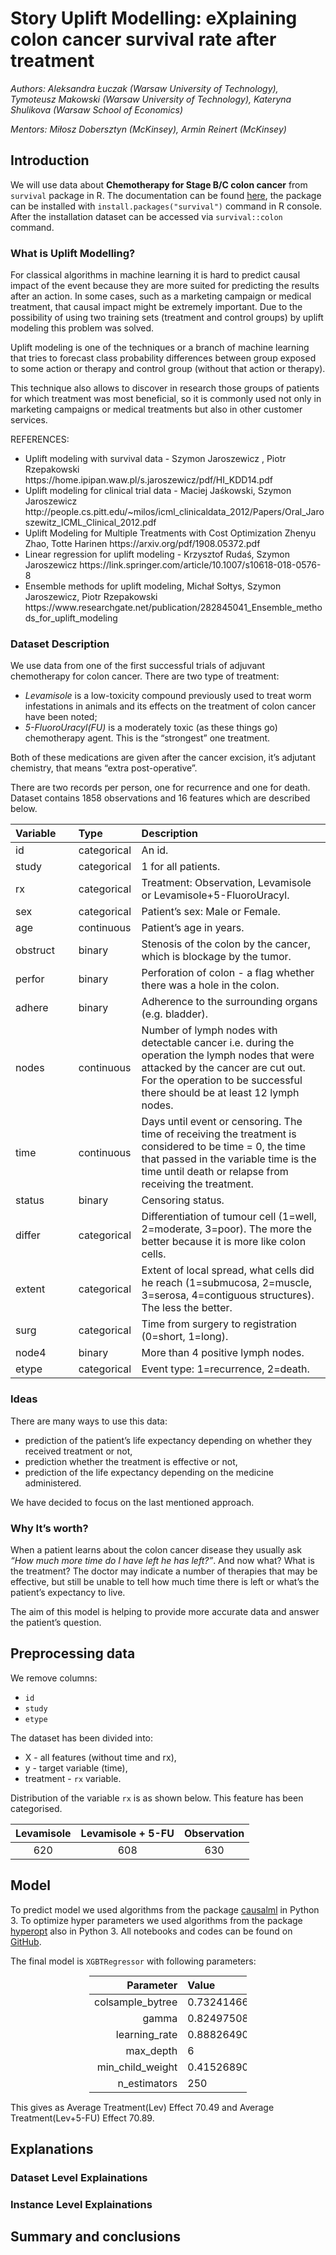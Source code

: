 # Story Uplift Modelling: eXplaining colon cancer survival rate after treatment {#story-uplift-modelling}

*Authors: Aleksandra Łuczak (Warsaw University of Technology), Tymoteusz Makowski (Warsaw University of Technology), Kateryna Shulikova (Warsaw School of Economics)*

*Mentors: Miłosz Dobersztyn (McKinsey), Armin Reinert (McKinsey)*

## Introduction 
We will use data about **Chemotherapy for Stage B/C colon cancer** from `survival` package in R. The documentation can be found [here](https://stat.ethz.ch/R-manual/R-devel/library/survival/html/colon.html), the package can be installed with `install.packages("survival")` command in R console. After the installation dataset can be accessed via `survival::colon` command.

<!--
    TODO: Describe why this problem is important. Indicate the most important literature on the problem. 
    TODO(oryginał): Put a description of the problem here. *Indicate the data source.*
-->


### What is Uplift Modelling?

For classical algorithms in machine learning it is hard to predict causal impact of the event because they are more suited for predicting the results after an action. In some cases, such as a marketing campaign or medical treatment, that causal impact might be extremely important. Due to the possibility of using two training sets (treatment and control groups) by uplift modeling this problem was solved. 

Uplift modeling is one of the techniques or a branch of machine learning that tries to forecast class probability differences between group exposed to some action or therapy and control group (without that action or therapy).

This technique also allows to discover in research those groups of patients for which treatment was most beneficial, so it is commonly used not only in marketing campaigns or medical treatments but also in other customer services.

REFERENCES:

* Uplift modeling with survival data - Szymon Jaroszewicz , Piotr Rzepakowski https://home.ipipan.waw.pl/s.jaroszewicz/pdf/HI_KDD14.pdf
* Uplift modeling for clinical trial data - Maciej Jaśkowski, Szymon Jaroszewicz http://people.cs.pitt.edu/~milos/icml_clinicaldata_2012/Papers/Oral_Jaroszewitz_ICML_Clinical_2012.pdf
* Uplift Modeling for Multiple Treatments with Cost Optimization Zhenyu Zhao, Totte Harinen https://arxiv.org/pdf/1908.05372.pdf
* Linear regression for uplift modeling - Krzysztof Rudaś, Szymon Jaroszewicz https://link.springer.com/article/10.1007/s10618-018-0576-8
* Ensemble methods for uplift modeling, Michał Sołtys, Szymon Jaroszewicz, Piotr Rzepakowski https://www.researchgate.net/publication/282845041_Ensemble_methods_for_uplift_modeling

<!-- TODO:
 - Czym jest uplift modelling?
 - Gdzie go się stosuje?
 - Jakie problemy możemy modelować (survival & leki, marketing & zysk)?
-->


### Dataset Description
We use data from one of the first successful trials of adjuvant chemotherapy for colon cancer. There are two type of treatment:

 - *Levamisole* is a low-toxicity compound previously used to treat worm infestations in animals and its effects on the treatment of colon cancer have been noted; 
 - *5-FluoroUracyl(FU)* is a moderately toxic (as these things go) chemotherapy agent. This is the "strongest" one treatment. 

Both of these medications are given after the cancer excision, it's adjutant chemistry, that means "extra post-operative".

There are two records per person, one for recurrence and one for death. Dataset contains 1858 observations and 16 features which are described below.

<table>
 <thead>
  <tr>
   <th style="text-align:left; width: 20%;"> Variable </th>
   <th style="text-align:left; width: 20%;"> Type </th>
   <th style="text-align:left;"> Description </th>
  </tr>
 </thead>
<tbody>
  <tr>
   <td style="text-align:left;"> id </td>
   <td style="text-align:left;"> categorical </td>
   <td style="text-align:left;"> An id. </td>
  </tr>
  <tr>
   <td style="text-align:left;"> study </td>
   <td style="text-align:left;"> categorical </td>
   <td style="text-align:left;"> 1 for all patients. </td>
  </tr>
  <tr>
   <td style="text-align:left;"> rx </td>
   <td style="text-align:left;"> categorical </td>
   <td style="text-align:left;"> Treatment: Observation, Levamisole or Levamisole+5-FluoroUracyl. </td>
  </tr>
  <tr>
   <td style="text-align:left;"> sex </td>
   <td style="text-align:left;"> categorical </td>
   <td style="text-align:left;"> Patient's sex: Male or Female. </td>
  </tr>
  <tr>
   <td style="text-align:left;"> age </td>
   <td style="text-align:left;"> continuous </td>
   <td style="text-align:left;"> Patient's age in years. </td>
  </tr>
  <tr>
   <td style="text-align:left;"> obstruct </td>
   <td style="text-align:left;"> binary </td>
   <td style="text-align:left;"> Stenosis of the colon by the cancer, which is blockage by the tumor. </td>
  </tr>
  <tr>
   <td style="text-align:left;"> perfor </td>
   <td style="text-align:left;"> binary </td>
   <td style="text-align:left;"> Perforation of colon - a flag whether there was a hole in the colon. </td>
  </tr>
  <tr>
   <td style="text-align:left;"> adhere </td>
   <td style="text-align:left;"> binary </td>
   <td style="text-align:left;"> Adherence to the surrounding organs (e.g. bladder). </td>
  </tr>
  <tr>
   <td style="text-align:left;"> nodes </td>
   <td style="text-align:left;"> continuous </td>
   <td style="text-align:left;"> Number of lymph nodes with detectable cancer i.e. during the operation the lymph nodes that were attacked by the cancer are cut out. For the operation to be successful there should be at least 12 lymph nodes. </td>
  </tr>
  <tr>
   <td style="text-align:left;"> time </td>
   <td style="text-align:left;"> continuous </td>
   <td style="text-align:left;"> Days until event or censoring. The time of receiving the treatment is considered to be time = 0, the time that passed in the variable time is the time until death or relapse from receiving the treatment. </td>
  </tr>
  <tr>
   <td style="text-align:left;"> status </td>
   <td style="text-align:left;"> binary </td>
   <td style="text-align:left;"> Censoring status. </td>
  </tr>
  <tr>
   <td style="text-align:left;"> differ </td>
   <td style="text-align:left;"> categorical </td>
   <td style="text-align:left;"> Differentiation of tumour cell (1=well, 2=moderate, 3=poor). The more the better because it is more like colon cells. </td>
  </tr>
  <tr>
   <td style="text-align:left;"> extent </td>
   <td style="text-align:left;"> categorical </td>
   <td style="text-align:left;"> Extent of local spread, what cells did he reach (1=submucosa, 2=muscle, 3=serosa, 4=contiguous structures). The less the better. </td>
  </tr>
  <tr>
   <td style="text-align:left;"> surg </td>
   <td style="text-align:left;"> categorical </td>
   <td style="text-align:left;"> Time from surgery to registration (0=short, 1=long). </td>
  </tr>
  <tr>
   <td style="text-align:left;"> node4 </td>
   <td style="text-align:left;"> binary </td>
   <td style="text-align:left;"> More than 4 positive lymph nodes. </td>
  </tr>
  <tr>
   <td style="text-align:left;"> etype </td>
   <td style="text-align:left;"> categorical </td>
   <td style="text-align:left;"> Event type: 1=recurrence, 2=death. </td>
  </tr>
</tbody>
</table>


### Ideas
There are many ways to use this data:

- prediction of the patient's life expectancy depending on whether they received  treatment or not,
- prediction whether the treatment is effective or not,
- prediction of the life expectancy depending on the medicine administered.

We have decided to focus on the last mentioned approach.


### Why It's worth?
When a patient learns about the colon cancer disease they usually ask *"How much more time do I have left he has left?"*. And now what? What is the treatment? The doctor may indicate a number of therapies that may be effective, but still be unable to tell how much time there is left or what's the patient's expectancy to live.

The aim of this model is helping to provide more accurate data and answer the patient's question.


## Preprocessing data
We remove columns:

- `id`
- `study`
- `etype`

The dataset has been divided into:

- X - all features (without time and rx),
- y - target variable (time),
- treatment - `rx` variable.

Distribution of the variable `rx` is as shown below. This feature has been categorised.

| Levamisole | Levamisole + 5-FU | Observation |
|:----------:|:-----------------:|:-----------:|
| 620        | 608               | 630         |


## Model 
To predict model we used algorithms from the package [causalml](https://github.com/uber/causalml) in Python 3.
To optimize hyper parameters we used algorithms from the package [hyperopt](https://github.com/hyperopt/hyperopt) also in Python 3.
All notebooks and codes can be found on [GitHub](https://github.com/aleksandramiesiac/UpliftModelling_Iml_team4).

The final model is `XGBTRegressor` with following parameters:

<table style="width: 50%; margin: 15px 25%;">
 <thead>
  <tr>
   <th style="text-align:right;"> Parameter </th>
   <th style="text-align:left;"> Value </th>
  </tr>
 </thead>
 <tbody>
  <tr>
   <td style="text-align:right;"> colsample_bytree </td>
   <td style="text-align:left;"> 0.7324146695038634 </td>
  </tr>
  <tr>
   <td style="text-align:right;"> gamma </td>
   <td style="text-align:left;"> 0.8249750889337837 </td>
  </tr>
  <tr>
   <td style="text-align:right;"> learning_rate </td>
   <td style="text-align:left;"> 0.8882649077192536 </td>
  </tr>
  <tr>
   <td style="text-align:right;"> max_depth </td>
   <td style="text-align:left;"> 6 </td>
  </tr>
  <tr>
   <td style="text-align:right;"> min_child_weight </td>
   <td style="text-align:left;"> 0.4152689004191612 </td>
  </tr>
  <tr>
   <td style="text-align:right;"> n_estimators </td>
   <td style="text-align:left;"> 250 </td>
  </tr>
 </tbody>
</table>

This gives as Average Treatment(Lev) Effect 70.49 and Average Treatment(Lev+5-FU) Effect 70.89.


## Explanations
<!--
    TODO:(oryginał):
    > Here, show how XAI techniques can be used to solve the problem.
    > Will dataset specific or instance specific techniques help more?
    >
    > Will XAI be useful before (pre), during (in) or after (post) modeling?
    >
    > What is interesting to learn from the XAI analysis?

     - Jak w ogóle to wyjaśniać skoro np. możemy mieć dwa modele?
     - Wizualizacje dopracować (czytelne wykresy, opisy itp.) [ad 4].
-->


### Dataset Level Explainations
<!--
    TODO: Jaka jest istotność zmiennych?
-->


### Instance Level Explainations
<!--
    TODO: Jakieś "ciekawe" przypadki?
-->


## Summary and conclusions 
<!--
    TODO:(oryginał):
    > Here add the most important conclusions related to the XAI analysis.
    > What did you learn? 
    > Where were the biggest difficulties?
    > What else did you recommend?

     - Jakich informacji XAI nam dostarczyło na temat tego problemu?
     - Jak XAI sprawdza się do wyjaśniania upliftu?
     - Dlaczego było warto to modelować (konkretnie ten dataset) [ad 5].
-->
